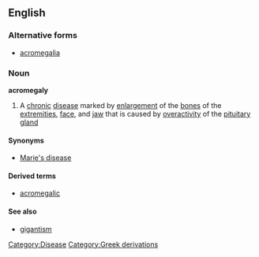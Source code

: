 ==English==
===Alternative forms===
*[[acromegalia]]

===Noun===
{{wikipedia}}
'''acromegaly'''
#A [[chronic]] [[disease]] marked by [[enlargement]] of the [[bone]]s of the [[extremities]], [[face]], and [[jaw]] that is caused by [[overactivity]] of the [[pituitary]] [[gland]]

====Synonyms====
*[[Marie's disease]]

====Derived terms====
*[[acromegalic]]

====See also====
*[[gigantism]]

[[Category:Disease]]
[[Category:Greek derivations]]